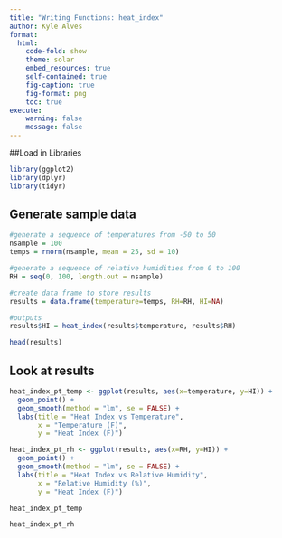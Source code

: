 ```yaml
---
title: "Writing Functions: heat_index"
author: Kyle Alves
format:
  html:
    code-fold: show
    theme: solar
    embed_resources: true
    self-contained: true
    fig-caption: true
    fig-format: png
    toc: true
execute:
    warning: false
    message: false
---
```


##Load in Libraries

```r
library(ggplot2)
library(dplyr)
library(tidyr)
```

## Generate sample data

```r
#generate a sequence of temperatures from -50 to 50
nsample = 100
temps = rnorm(nsample, mean = 25, sd = 10)

#generate a sequence of relative humidities from 0 to 100
RH = seq(0, 100, length.out = nsample)

#create data frame to store results 
results = data.frame(temperature=temps, RH=RH, HI=NA)

#outputs
results$HI = heat_index(results$temperature, results$RH)

head(results)

```

## Look at results

```r
heat_index_pt_temp <- ggplot(results, aes(x=temperature, y=HI)) +
  geom_point() +
  geom_smooth(method = "lm", se = FALSE) +
  labs(title = "Heat Index vs Temperature",
       x = "Temperature (F)",
       y = "Heat Index (F)")

heat_index_pt_rh <- ggplot(results, aes(x=RH, y=HI)) +
  geom_point() +
  geom_smooth(method = "lm", se = FALSE) +
  labs(title = "Heat Index vs Relative Humidity",
       x = "Relative Humidity (%)",
       y = "Heat Index (F)")

heat_index_pt_temp

heat_index_pt_rh
```
